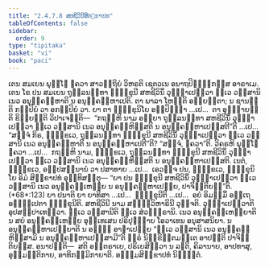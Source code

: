 ```yaml
---
title: "2.4.7.8 ສຫຊີວິນີສິກ຺ຂາປທ"
tableOfContents: false
sidebar:
  order: 9
type: "tipitaka"
basket: "vi"
book: "paci"
---
```



<DynamicBreadcrumb />

<Division number="1107" book="paci">

<Paragraph number="3269" book="paci">
ເຕນ ສມເຍນ ພຸທ຺ໂຘ ຠຄວາ ສາວຕ຺ຖິຍໍ ວິຫຣຕິ ເຊຕວເນ ອນາຖປິຓ຺ຑິກສ຺ສ ອາຣາເມ. ເຕນ ໂຂ ປນ ສມເຍນ ຖຸລ຺ລນນ຺ທາ ຠິກ຺ຂຸນີ ສຫຊີວິນິໍ ວຸຏ຺ຐາເປຕ຺ວາ ທ຺ເວ ວສ຺ສານິ ເນວ ອນຸຄ຺ຄຓ຺ຫາຕິ ນ ອນຸຄ຺ຄຓ຺ຫາເປຕິ. ຕາ ພາລາ ໂຫນ຺ຕິ ອພ຺ຍຕ຺ຕາ; ນ ຊານນ຺ຕິ ກປ຺ປິຍໍ ວາ ອກປ຺ປິຍໍ ວາ.
</Paragraph>

<Paragraph number="3270" book="paci">
ຍາ ຕາ ຠິກ຺ຂຸນິໂຍ ອປ຺ປິຈ຺ຉາ …ເປ…  ຕາ ອຸຊ຺ຌາຍນ຺ຕິ ຂິຍ຺ຍນ຺ຕິ ວິປາເຈນ຺ຕິ—  “ກຖຎ຺ຫິ ນາມ ອຍ຺ຍາ ຖຸລ຺ລນນ຺ທາ ສຫຊີວິນິໍ ວຸຏ຺ຐາເປຕ຺ວາ ທ຺ເວ ວສ຺ສານິ ເນວ ອນຸຄ຺ຄຓ຺ຫິສ຺ສຕິ ນ ອນຸຄ຺ຄຓ຺ຫາເປສ຺ສຕີ”ຕິ …ເປ…  “ສຈ຺ຈໍ ກິຣ, ຠິກ຺ຂເວ, ຖຸລ຺ລນນ຺ທາ ຠິກ຺ຂຸນີ ສຫຊີວິນິໍ ວຸຏ຺ຐາເປຕ຺ວາ ທ຺ເວ ວສ຺ສານິ ເນວ ອນຸຄ຺ຄຓ຺ຫາຕິ ນ ອນຸຄ຺ຄຓ຺ຫາເປຕີ”ຕິ? “ສຈ຺ຈໍ, ຠຄວາ”ຕິ. ວິຄຣຫິ ພຸທ຺ໂຘ ຠຄວາ …ເປ…  ກຖຎ຺ຫິ ນາມ, ຠິກ຺ຂເວ, ຖຸລ຺ລນນ຺ທາ ຠິກ຺ຂຸນີ ສຫຊີວິນິໍ ວຸຏ຺ຐາເປຕ຺ວາ ທ຺ເວ ວສ຺ສານິ ເນວ ອນຸຄ຺ຄຓ຺ຫິສ຺ສຕິ ນ ອນຸຄ຺ຄຓ຺ຫາເປສ຺ສຕິ. ເນຕໍ, ຠິກ຺ຂເວ, ອປ຺ປສນ຺ນານໍ ວາ ປສາທາຍ …ເປ…  ເອວຎ຺ຈ ປນ, ຠິກ຺ຂເວ, ຠິກ຺ຂຸນິໂຍ ອິມໍ ສິກ຺ຂາປທໍ ອຸທ຺ທິສນ຺ຕຸ—
</Paragraph>

</Division>
<Division number="1108" book="paci">

<Paragraph number="3271" book="paci">
<Emphasis>“ຍາ ປນ ຠິກ຺ຂຸນີ ສຫຊີວິນິໍ ວຸຏ຺ຐາເປຕ຺ວາ ທ຺ເວ ວສ຺ສານິ ເນວ ອນຸຄ຺ຄຓ຺ເຫຍ຺ຍ ນ ອນຸຄ຺ຄຓ຺ຫາເປຍ຺ຍ, ປາຈິຕ຺ຕິຍນ຺”</Emphasis>ຕິ. (*68*:<Emphasis>123</Emphasis>)
</Paragraph>

</Division>
<Division number="1109" book="paci">

<Paragraph number="3272" book="paci">
<Emphasis>ຍາ ປນາ</Emphasis>ຕິ ຍາ ຍາທິສາ …ເປ…  <Emphasis>ຠິກ຺ຂຸນີ</Emphasis>ຕິ …ເປ…  ອຍໍ ອິມສ຺ມິໍ ອຕ຺ເຖ ອຘິປ຺ເປຕາ ຠິກ຺ຂຸນີຕິ.
</Paragraph>

<Paragraph number="3273" book="paci">
<Emphasis>ສຫຊີວິນີ</Emphasis> ນາມ ສທ຺ຘິວິຫາຣິນີ ວຸຈ຺ຈຕິ. <Emphasis>ວຸຏ຺ຐາເປຕ຺ວາ</Emphasis>ຕິ ອຸປສມ຺ປາເທຕ຺ວາ. <Emphasis>ທ຺ເວ ວສ຺ສານີ</Emphasis>ຕິ ທ຺ເວ ສໍວຈ຺ຉຣານິ.
</Paragraph>

<Paragraph number="3274" book="paci">
<Emphasis>ເນວ ອນຸຄ຺ຄຓ຺ເຫຍ຺ຍາ</Emphasis>ຕິ ນ ສຍໍ ອນຸຄ຺ຄຓ຺ເຫຍ຺ຍ ອຸທ຺ເທເສນ ປຣິປຸຈ຺ຉາຍ ໂອວາເທນ ອນຸສາສນິຍາ.
</Paragraph>

<Paragraph number="3275" book="paci">
<Emphasis>ນ ອນຸຄ຺ຄຓ຺ຫາເປຍ຺ຍາ</Emphasis>ຕິ ນ ອຎ຺ຎໍ ອາຓາເປຍ຺ຍ “ທ຺ເວ ວສ຺ສານິ ເນວ ອນຸຄ຺ຄຓ຺ຫິສ຺ສາມິ ນ ອນຸຄ຺ຄຓ຺ຫາເປສ຺ສາມີ”ຕິ ຘຸຣໍ ນິກ຺ຂິຕ຺ຕມຕ຺ເຕ ອາປຕ຺ຕິ ປາຈິຕ຺ຕິຍສ຺ສ.
</Paragraph>

</Division>
<Division number="1110" book="paci">

<Paragraph number="3276" book="paci">
ອນາປຕ຺ຕິ—  ສຕິ ອນ຺ຕຣາເຍ, ປຣິເຍສິຕ຺ວາ ນ ລຠຕິ, ຄິລານາຍ, ອາປທາສຸ, ອຸມ຺ມຕ຺ຕິກາຍ, ອາທິກມ຺ມິກາຍາຕິ.

</Paragraph>
</Division>

<Paragraph number="3277" type="center" book="paci">
ອຏ຺ຐມສິກ຺ຂາປທໍ ນິຏ຺ຐິຕໍ.
</Paragraph>